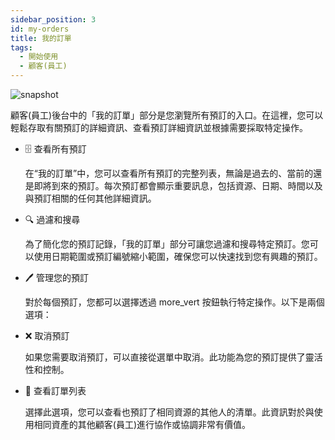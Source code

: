 ---
sidebar_position: 3
id: my-orders
title: 我的訂單
tags:
  - 開始使用
  - 顧客(員工)
---



<BrowserWindow url={url}>

![snapshot](/assets/user/my-orders.png)

</BrowserWindow>

顧客(員工)後台中的「我的訂單」部分是您瀏覽所有預訂的入口。在這裡，您可以輕鬆存取有關預訂的詳細資訊、查看預訂詳細資訊並根據需要採取特定操作。

- 🗄️ 查看所有預訂

  在“我的訂單”中，您可以查看所有預訂的完整列表，無論是過去的、當前的還是即將到來的預訂。每次預訂都會顯示重要訊息，包括資源、日期、時間以及與預訂相關的任何其他詳細資訊。

- 🔍 過濾和搜尋

  為了簡化您的預訂記錄，「我的訂單」部分可讓您過濾和搜尋特定預訂。您可以使用日期範圍或預訂編號縮小範圍，確保您可以快速找到您有興趣的預訂。

- 🖊️ 管理您的預訂

  對於每個預訂，您都可以選擇透過 <span class="icon">more_vert</span> 按鈕執行特定操作。以下是兩個選項：

- ❌ 取消預訂

  如果您需要取消預訂，可以直接從選單中取消。此功能為您的預訂提供了靈活性和控制。

- 👀 查看訂單列表

  選擇此選項，您可以查看也預訂了相同資源的其他人的清單。此資訊對於與使用相同資產的其他顧客(員工)進行協作或協調非常有價值。
